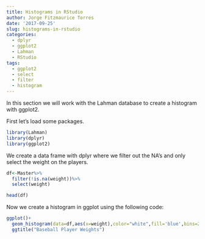 ```yaml
---
title: Histograms in RStudio
author: Jorge Fitzmaurice Torres
date: '2017-09-25'
slug: histograms-in-rstudio
categories:
  - dplyr
  - ggplot2
  - Lahman
  - RStudio
tags:
  - ggplot2
  - select
  - filter
  - histogram
---
```


In this section we will work with the Lahman database to create a histogram with ggplot2.


First let's load some packages.

```r
library(Lahman)
library(dplyr)
library(ggplot2)
```

We create a data frame with dplyr where we filter out the NA's and only select the weight on the players.

```r
df<-Master%>%
  filter(!is.na(weight))%>%
  select(weight)

head(df)
```

Now we create a histogram in ggplot using the following code:

```r
ggplot()+
  geom_histogram(data=df,aes(x=weight),color="white",fill='blue',bins=25)+
  ggtitle("Baseball Player Weights")
```

